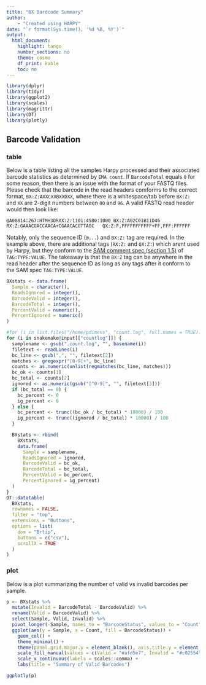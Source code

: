 ```yaml
---
title: "BX Bardcode Summary"
author:
    - "Created using HARPY"
date: "`r format(Sys.time(), '%d %B, %Y')`"
output:
  html_document:
    highlight: tango
    number_sections: no
    theme: cosmo
    df_print: kable
    toc: no
---
```

  
```r
library(dplyr)
library(tidyr)
library(ggplot2)
library(scales)
library(magrittr)
library(DT)
library(plotly)
```
## Barcode Validation {.tabset}
### table
Below is a table listing all the samples Harpy processed and their associated barcode statistics as
determined by `EMA count`. If `BarcodeTotal` equals `0` for some reason, then there is an issue
with the format of your FASTQ files. Please check that the barcode in the read headers comforms 
to the correct format, `BX:Z:AXXCXXBXXDXX`, where there is a whitespace/tab before `BX:Z:` and `XX` are
2-digit numbers between `00` and `96`. A valid FASTQ read header would then look like:
```
@A00814:267:HTMH3DRXX:2:1101:4580:1000 BX:Z:A02C01B11D46        RX:Z:GAAACGACCAACA+CGAACACGTTAGC   QX:Z:F,FFFFFFFFFFF+FF,FFF:FFFFFF
```
Notably, only the sequence ID (`@...`) and `BX:Z:` tag are required. In the example above, there are additional tags 
(`RX:Z:` and `QX:Z:`) which arent used by Harpy, but they conform to the 
[SAM comment spec (section 1.5)](https://samtools.github.io/hts-specs/SAMv1.pdf) of `TAG:TYPE:VALUE`. The takeaway 
is that the `BX:Z` tag can be anywhere in the read header after the sequence ID as long as any tags after it conform to the SAM spec `TAG:TYPE:VALUE`. 


```r
BXstats <- data.frame(
  Sample = character(),
  ReadsIgnored = integer(),
  BarcodeValid = integer(),
  BarcodeTotal = integer(),
  PercentValid = numeric(),
  PercentIgnored = numeric()
)

#for (i in list.files("/home/pdimens", "count.log", full.names = TRUE)) {
for (i in snakemake@input[["countlog"]]) {
  samplename <- gsub(".count.log", "", basename(i))
  filetext <- readLines(i)
  bc_line <- gsub(",", "", filetext[2])
  matches <- gregexpr("[0-9]+", bc_line)
  counts <- as.numeric(unlist(regmatches(bc_line, matches)))
  bc_ok <- counts[1]
  bc_total <- counts[2]
  ignored <- as.numeric(gsub("[^0-9]", "", filetext[3]))
  if (bc_total == 0) {
    bc_percent <- 0
    ig_percent <- 0
  } else {
    bc_percent <- trunc((bc_ok / bc_total) * 10000) / 100
    ig_percent <- trunc((ignored / bc_total) * 10000) / 100
  }

  BXstats <- rbind(
    BXstats,
    data.frame(
      Sample = samplename,
      ReadsIgnored = ignored,
      BarcodeValid = bc_ok,
      BarcodeTotal = bc_total,
      PercentValid = bc_percent,
      PercentIgnored = ig_percent)
  )
}
DT::datatable(
  BXstats,
  rownames = FALSE,
  filter = "top",
  extensions = "Buttons",
  options = list(
    dom = "Brtip",
    buttons = c("csv"),
    scrollX = TRUE
  )
)
```

### plot
Below is a plot summarizing the number of valid vs invalid barcodes per sample.
```r
p <- BXstats %>%
  mutate(Invalid = BarcodeTotal - BarcodeValid) %>%
  rename(Valid = BarcodeValid) %>%
  select(Sample, Valid, Invalid) %>%
  pivot_longer(-Sample, names_to = "BarcodeStatus", values_to = "Count") %>%
  ggplot(aes(y = Sample, x = Count, fill = BarcodeStatus)) +
    geom_col() +
    theme_minimal() +
    theme(panel.grid.major.y = element_blank(), axis.title.y = element_blank()) +
    scale_fill_manual(values = c(Valid = "#afd5e7", Invalid = "#c02554")) +
    scale_x_continuous(labels = scales::comma) +
    labs(title = "Summary of Valid Barcodes")

ggplotly(p)
```